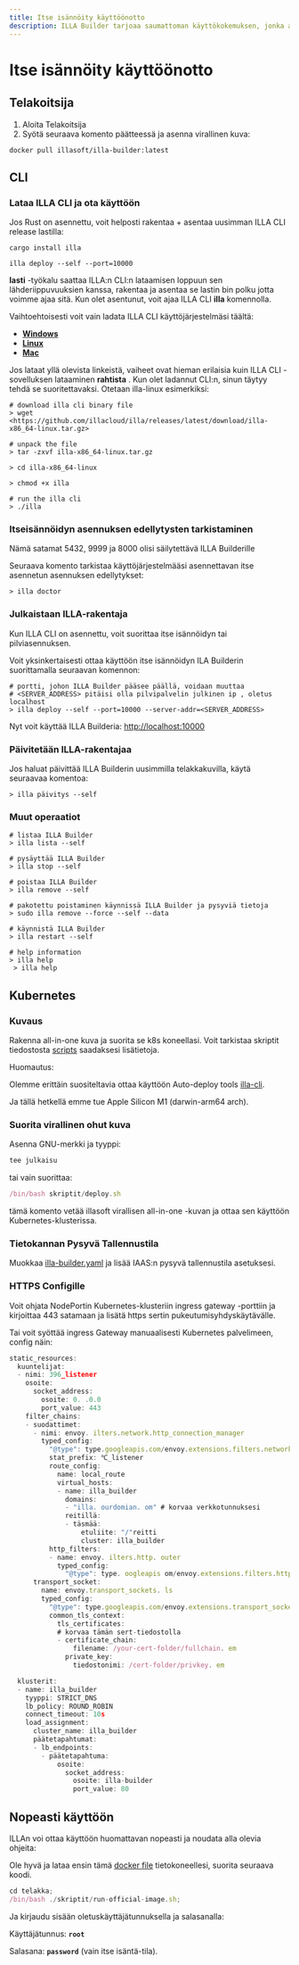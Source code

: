 ```yaml
---
title: Itse isännöity käyttöönotto
description: ILLA Builder tarjoaa saumattoman käyttökokemuksen, jonka avulla voit ottaa ILLA Builderin käyttöön hämmästyttävällä nopeudella omassa Virtual Private Cloud (VPC).
---
```


# Itse isännöity käyttöönotto

## Telakoitsija

1.  Aloita Telakoitsija
2.  Syötä seuraava komento päätteessä ja asenna virallinen kuva:

`docker pull illasoft/illa-builder:latest`

## CLI

### Lataa ILLA CLI ja ota käyttöön

Jos Rust on asennettu, voit helposti rakentaa + asentaa uusimman ILLA CLI release lastilla:

`cargo install illa`

`illa deploy --self --port=10000`

**lasti** -työkalu saattaa ILLA:n CLI:n lataamisen loppuun sen lähderiippuvuuksien kanssa, rakentaa ja asentaa se lastin bin polku jotta voimme ajaa sitä. Kun olet asentunut, voit ajaa ILLA CLI **illa** komennolla.

Vaihtoehtoisesti voit vain ladata ILLA CLI käyttöjärjestelmäsi täältä:

-   **[Windows](https://github.com/illacloud/illa/releases/latest/download/illa-x86_64-win.zip)**
-   **[Linux](https://github.com/illacloud/illa/releases/latest/download/illa-x86_64-linux.tar.gz)**
-   **[Mac](https://github.com/illacloud/illa/releases/latest/download/illa-x86_64-macos.tar.gz)**

Jos lataat yllä olevista linkeistä, vaiheet ovat hieman erilaisia kuin ILLA CLI -sovelluksen lataaminen **rahtista** . Kun olet ladannut CLI:n, sinun täytyy tehdä se suoritettavaksi. Otetaan illa-linux esimerkiksi:

```Plaintext
# download illa cli binary file
> wget <https://github.com/illacloud/illa/releases/latest/download/illa-x86_64-linux.tar.gz>

# unpack the file
> tar -zxvf illa-x86_64-linux.tar.gz

> cd illa-x86_64-linux

> chmod +x illa

# run the illa cli
> ./illa
```

### Itseisännöidyn asennuksen edellytysten tarkistaminen

Nämä satamat 5432, 9999 ja 8000 olisi säilytettävä ILLA Builderille

Seuraava komento tarkistaa käyttöjärjestelmääsi asennettavan itse asennetun asennuksen edellytykset:

```Plaintext
> illa doctor
```

### Julkaistaan ILLA-rakentaja

Kun ILLA CLI on asennettu, voit suorittaa itse isännöidyn tai pilviasennuksen.

Voit yksinkertaisesti ottaa käyttöön itse isännöidyn ILA Builderin suorittamalla seuraavan komennon:

```Plaintext
# portti, johon ILLA Builder pääsee päällä, voidaan muuttaa
# <SERVER_ADDRESS> pitäisi olla pilvipalvelin julkinen ip , oletus localhost
> illa deploy --self --port=10000 --server-addr=<SERVER_ADDRESS>
```

Nyt voit käyttää ILLA Builderia: <http://localhost:10000>

### Päivitetään ILLA-rakentajaa

Jos haluat päivittää ILLA Builderin uusimmilla telakkakuvilla, käytä seuraavaa komentoa:

```Plaintext
> illa päivitys --self
```

### Muut operaatiot

```Plaintext
# listaa ILLA Builder
> illa lista --self

# pysäyttää ILLA Builder
> illa stop --self

# poistaa ILLA Builder
> illa remove --self

# pakotettu poistaminen käynnissä ILLA Builder ja pysyviä tietoja
> sudo illa remove --force --self --data

# käynnistä ILLA Builder
> illa restart --self

# help information
> illa help 
 > illa help
```

## Kubernetes

### Kuvaus

Rakenna all-in-one kuva ja suorita se k8s koneellasi. Voit tarkistaa skriptit tiedostosta [scripts](https://github.com/illacloud/deploy-illa-manually/blob/main/kubernetes/skriptit) saadaksesi lisätietoja.

Huomautus:

Olemme erittäin suositeltavia ottaa käyttöön Auto-deploy tools [illa-cli](https://github.com/illacloud/illa).

Ja tällä hetkellä emme tue Apple Silicon M1 (darwin-arm64 arch).

### Suorita virallinen ohut kuva

Asenna GNU-merkki ja tyyppi:

```JavaScript
tee julkaisu
```

tai vain suorittaa:

```JavaScript
/bin/bash skriptit/deploy.sh
```

tämä komento vetää illasoft virallisen all-in-one -kuvan ja ottaa sen käyttöön Kubernetes-klusterissa.

### Tietokannan Pysyvä Tallennustila

Muokkaa [illa-builder.yaml](https://github.com/illacloud/deploy-illa-manually/blob/main/kubernetes/illa-builder.yaml) ja lisää IAAS:n pysyvä tallennustila asetuksesi.

### HTTPS Configille

Voit ohjata NodePortin Kubernetes-klusteriin ingress gateway -porttiin ja kirjoittaa 443 satamaan ja lisätä https sertin pukeutumisyhdyskäytävälle.

Tai voit syöttää ingress Gateway manuaalisesti Kubernetes palvelimeen, config näin:

```JavaScript
static_resources:
  kuuntelijat:
  - nimi: 396_listener
    osoite:
      socket_address:
        osoite: 0. .0.0
        port_value: 443
    filter_chains:
    - suodattimet:
      - nimi: envoy. ilters.network.http_connection_manager
        typed_config:
          "@type": type.googleapis.com/envoy.extensions.filters.network.http_connection_manager.v3. ttpConnectionManager
          stat_prefix: ℃_listener
          route_config:
            name: local_route
            virtual_hosts:
            - name: illa_builder
              domains:
              - "illa. ourdomian. om" # korvaa verkkotunnuksesi
              reitillä:
              - täsmää:
                  etuliite: "/"reitti
                  cluster: illa_builder
          http_filters:
          - name: envoy. ilters.http. outer
            typed_config:
              "@type": type. oogleapis om/envoy.extensions.filters.http.router.v3.Reititin
      transport_socket:
        name: envoy.transport_sockets. ls
        typed_config:
          "@type": type.googleapis.com/envoy.extensions.transport_sockets.tls.v3. ownstreamTlsContext
          common_tls_context:
            tls_certificates:
            # korvaa tämän sert-tiedostolla
            - certificate_chain:
                filename: /your-cert-folder/fullchain. em
              private_key:
                tiedostonimi: /cert-folder/privkey. em

  klusterit:
  - name: illa_builder
    tyyppi: STRICT_DNS
    lb_policy: ROUND_ROBIN
    connect_timeout: 10s
    load_assignment:
      cluster_name: illa_builder
      päätetapahtumat:
      - lb_endpoints:
        - päätetapahtuma:
            osoite:
              socket_address:
                osoite: illa-builder
                port_value: 80
```

## Nopeasti käyttöön

ILLAn voi ottaa käyttöön huomattavan nopeasti ja noudata alla olevia ohjeita:

Ole hyvä ja lataa ensin tämä [docker file](https://github.com/illacloud/deploy-illa-manually/tree/main/docker) tietokoneellesi, suorita seuraava koodi.

```JavaScript
cd telakka;
/bin/bash ./skriptit/run-official-image.sh;
```

Ja kirjaudu sisään oletuskäyttäjätunnuksella ja salasanalla:

Käyttäjätunnus: **`root`**

Salasana: **`password`** (vain itse isäntä-tila).
